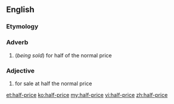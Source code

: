 ==English==

===Etymology===
{{prefix|half|price}}

===Adverb===
{{en-adv|-|pos=[[half]]-[[price]]}}

# (''being sold'') for half of the normal price

===Adjective===
{{en-adj|-|pos=[[half]]-[[price]]}}

# {{context|of a product}} for sale at half the normal price

[[et:half-price]]
[[ko:half-price]]
[[my:half-price]]
[[vi:half-price]]
[[zh:half-price]]